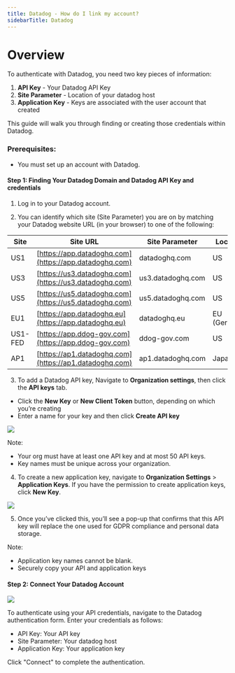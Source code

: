 ```yaml
---
title: Datadog - How do I link my account?
sidebarTitle: Datadog
---
```



# Overview

To authenticate with Datadog, you need two key pieces of information:
1. **API Key** - Your Datadog API Key
2. **Site Parameter** - Location of your datadog host
3. **Application Key** - Keys are associated with the user account that created


This guide will walk you through finding or creating those credentials within Datadog.


### Prerequisites:

- You must set up an account with Datadog.


#### Step 1: Finding Your Datadog Domain and Datadog API Key and credentials
1. Log in to your Datadog account. 


2. You can identify which site (Site Parameter) you are on by matching your Datadog website URL (in your browser) to one of the following:

| Site     | Site URL                     | Site Parameter       | Location      |
|----------|-------------------------------|----------------------|---------------|
| US1      | [https://app.datadoghq.com](https://app.datadoghq.com)         | datadoghq.com       | US            |
| US3      | [https://us3.datadoghq.com](https://us3.datadoghq.com)         | us3.datadoghq.com   | US            |
| US5      | [https://us5.datadoghq.com](https://us5.datadoghq.com)         | us5.datadoghq.com   | US            |
| EU1      | [https://app.datadoghq.eu](https://app.datadoghq.eu)           | datadoghq.eu        | EU (Germany)  |
| US1-FED  | [https://app.ddog-gov.com](https://app.ddog-gov.com)           | ddog-gov.com        | US            |
| AP1      | [https://ap1.datadoghq.com](https://ap1.datadoghq.com)         | ap1.datadoghq.com   | Japan         |


3. To add a Datadog API key, Navigate to **Organization settings**, then click the **API keys** tab.
- Click the **New Key** or **New Client Token** button, depending on which you’re creating
- Enter a name for your key and then click **Create API key**

<img src="/integrations/all/datadog/datadog-1.png" />

Note:
- Your org must have at least one API key and at most 50 API keys.
- Key names must be unique across your organization.


4. To create a new application key, navigate to **Organization Settings** > **Application Keys**. If you have the permission to create application keys, click **New Key**.

<img src="/integrations/all/datadog/datadog-2.avif" />


5. Once you’ve clicked this, you’ll see a pop-up that confirms that this API key will replace the one used for GDPR compliance and personal data storage. 

Note:
- Application key names cannot be blank.
- Securely copy your API and application keys


#### Step 2: Connect Your Datadog Account

<img src="/integrations/all/datadog/nango_connect_ui.png" />

To authenticate using your API credentials, navigate to the Datadog authentication form.
Enter your credentials as follows:
- API Key: Your API key
- Site Parameter: Your datadog host
- Application Key: Your application key

Click "Connect" to complete the authentication.
